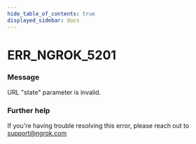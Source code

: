 ```yaml
---
hide_table_of_contents: true
displayed_sidebar: docs
---
```



# ERR_NGROK_5201

### Message
URL "state" parameter is invalid.

<ErrorDetails error='err_ngrok_5201' />


### Further help
If you're having trouble resolving this error, please reach out to [support@ngrok.com](mailto:support@ngrok.com?subject=Help%20with%20ERR_NGROK_5201)

